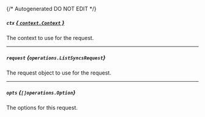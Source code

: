 {/* Autogenerated DO NOT EDIT  */}

##### `ctx` [*{ `context.Context` }*](https://pkg.go.dev/context#Context)
The context to use for the request.

---
##### `request` *{`operations.ListSyncsRequest`}*
The request object to use for the request.

<Collapsible openLabel={Labels.showProperties} closeLabel={Labels.hideProperties}>
  <ListSyncsRequest />
</Collapsible>

---
##### `opts` *{`[]operations.Option`}*
The options for this request.

